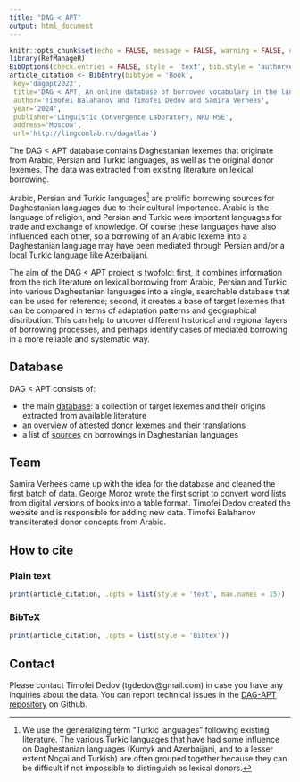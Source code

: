 ```yaml
---
title: "DAG < APT"
output: html_document
---
```


```r
knitr::opts_chunk$set(echo = FALSE, message = FALSE, warning = FALSE, comment = '')
library(RefManageR)
BibOptions(check.entries = FALSE, style = 'text', bib.style = 'authoryear')
article_citation <- BibEntry(bibtype = 'Book', 
 key='dagapt2022',
 title='DAG < APT, An online database of borrowed vocabulary in the languages of Daghestan, v. 1.0.0',
 author='Timofei Balahanov and Timofei Dedov and Samira Verhees',
 year='2024',
 publisher='Linguistic Convergence Laboratory, NRU HSE',
 address='Moscow',
 url='http://lingconlab.ru/dagatlas')
```

The DAG \< APT database contains Daghestanian lexemes that originate from Arabic, Persian and Turkic languages, as well as the original donor lexemes. The data was extracted from existing literature on lexical borrowing.

Arabic, Persian and Turkic languages[^1] are prolific borrowing sources for Daghestanian languages due to their cultural importance. Arabic is the language of religion, and Persian and Turkic were important languages for trade and exchange of knowledge. Of course these languages have also influenced each other, so a borrowing of an Arabic lexeme into a Daghestanian language may have been mediated through Persian and/or a local Turkic language like Azerbaijani.

[^1]: We use the generalizing term "Turkic languages" following existing literature. The various Turkic languages that have had some influence on Daghestanian languages (Kumyk and Azerbaijani, and to a lesser extent Nogai and Turkish) are often grouped together because they can be difficult if not impossible to distinguish as lexical donors.

The aim of the DAG \< APT project is twofold: first, it combines information from the rich literature on lexical borrowing from Arabic, Persian and Turkic into various Daghestanian languages into a single, searchable database that can be used for reference; second, it creates a base of target lexemes that can be compared in terms of adaptation patterns and geographical distribution. This can help to uncover different historical and regional layers of borrowing processes, and perhaps identify cases of mediated borrowing in a more reliable and systematic way.

## Database

DAG \< APT consists of:

-   the main [database](https://lingconlab.github.io/DAG-APT/database.html): a collection of target lexemes and their origins extracted from available literature
-   an overview of attested [donor lexemes](https://lingconlab.github.io/DAG-APT/donor_lexems.html) and their translations
-   a list of [sources](https://lingconlab.github.io/DAG-APT/sources.html) on borrowings in Daghestanian languages

## Team

Samira Verhees came up with the idea for the database and cleaned the first batch of data. George Moroz wrote the first script to convert word lists from digital versions of books into a table format. Timofei Dedov created the website and is responsible for adding new data. Timofei Balahanov transliterated donor concepts from Arabic.

## How to cite {.tabset .tabset-fade .tabset-pills}

### Plain text

```r
print(article_citation, .opts = list(style = 'text', max.names = 15))
```

### BibTeX

```r
print(article_citation, .opts = list(style = 'Bibtex'))
```

## Contact

Please contact Timofei Dedov (tgdedov\@gmail.com) in case you have any inquiries about the data. You can report technical issues in the [DAG-APT repository](https://github.com/LingConLab/DAG-APT/issues) on Github.
